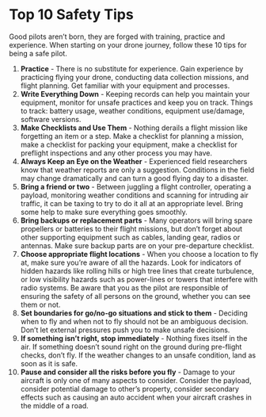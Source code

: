 # Top 10 Safety Tips {#ch-tips}

Good pilots aren't born, they are forged with training, practice and experience.  When starting on your drone journey, follow these 10 tips for being a safe pilot.

1. **Practice** - There is no substitute for experience.  Gain experience by practicing flying your drone, conducting data collection missions, and flight planning.  Get familiar with your equipment and processes.
2. **Write Everything Down** - Keeping records can help you maintain your equipment, monitor for unsafe practices and keep you on track.  Things to track: battery usage, weather conditions, equipment use/damage, software versions.
3. **Make Checklists and Use Them** - Nothing derails a flight mission like forgetting an item or a step.  Make a checklist for planning a mission, make a checklist for packing your equipment, make a checklist for preflight inspections and any other process you may have. 
4. **Always Keep an Eye on the Weather** - Experienced field researchers know that weather reports are only a suggestion.  Conditions in the field may change dramatically and can turn a good flying day to a disaster.
5. **Bring a friend or two** - Between juggling a flight controller, operating a payload, monitoring weather conditions and scanning for intruding air traffic, it can be taxing to try to do it all at an appropriate level.  Bring some help to make sure everything goes smoothly.
6. **Bring backups or replacement parts** - Many operators will bring spare propellers or batteries to their flight missions, but don’t forget about other supporting equipment such as cables, landing gear, radios or antennas.  Make sure backup parts are on your pre-departure checklist.
7. **Choose appropriate flight locations** - When you choose a location to fly at, make sure you’re aware of all the hazards.  Look for indicators of hidden hazards like rolling hills or high tree lines that create turbulence, or low visibility hazards such as power-lines or towers that interfere with radio systems.  Be aware that you as the pilot are responsible of ensuring the safety of all persons on the ground, whether you can see them or not.
8. **Set boundaries for go/no-go situations and stick to them** - Deciding when to fly and when not to fly should not be an ambiguous decision.  Don’t let external pressures push you to make unsafe decisions.
9. **If something isn’t right, stop immediately** - Nothing fixes itself in the air.  If something doesn’t sound right on the ground during pre-flight checks, don’t fly.  If the weather changes to an unsafe condition, land as soon as it is safe.
10. **Pause and consider all the risks before you fly** - Damage to your aircraft is only one of many aspects to consider.  Consider the payload, consider potential damage to other’s property, consider secondary effects such as causing an auto accident when your aircraft crashes in the middle of a road.  
